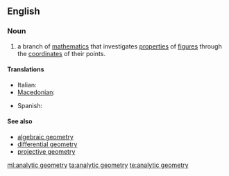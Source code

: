 ==English==

===Noun===
{{wikipedia}}
{{en-noun|sg=[[analytic]] [[geometry]]|-}}

# {{geometry}} a branch of [[mathematics]] that investigates [[properties]] of [[figure]]s through the [[coordinate]]s of their points.

====Translations====
{{trans-top|branch of mathematics}}
* Italian: {{t-|it|geometria analitica|f}}
* [[Macedonian]]: {{t|mk|аналитичка геометрија|f|tr=analítička geométrija}}
{{trans-mid}}
* Spanish: {{t|es|geometría analítica|f}}
{{trans-bottom}}

====See also====
* [[algebraic geometry]]
* [[differential geometry]]
* [[projective geometry]]

[[ml:analytic geometry]]
[[ta:analytic geometry]]
[[te:analytic geometry]]